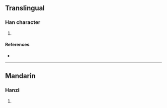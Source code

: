 {{character info/new}}
==Translingual==

===Han character===
{{Han char|rn=85|rad=水|as=09|sn=12|four=|canj=ETCW|ids=⿰氵酋}}

# {{defn|Han|sort=水09}}

====References====
* {{Han ref|kx=0638.120|dkj=17870|dj=1045.060|hdz=31682.020|uh=6E6D|ud=28269}}

----

==Mandarin==

===Hanzi===
{{cmn-hanzi|pin=[[qiú]] ([[qiu2]])|wg=<sup>2</sup>}}

# {{defn|lang=cmn|sort=水09}}